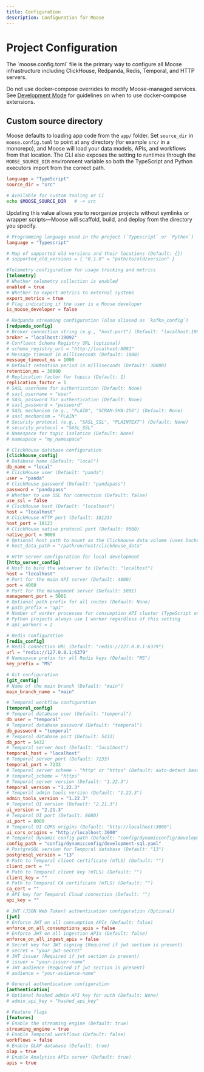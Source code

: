 ```yaml
---
title: Configuration
description: Configuration for Moose
---
```



# Project Configuration

<Callout type="info" title="Primary Configuration Method">
The `moose.config.toml` file is the primary way to configure all Moose infrastructure including ClickHouse, Redpanda, Redis, Temporal, and HTTP servers.

Do not use docker-compose overrides to modify Moose-managed services. See [Development Mode](/moose/local-dev#extending-docker-infrastructure) for guidelines on when to use docker-compose extensions.
</Callout>

## Custom source directory

Moose defaults to loading app code from the `app/` folder. Set `source_dir` in `moose.config.toml` to point at any directory (for example `src/` in a monorepo), and Moose will load your data models, APIs, and workflows from that location. The CLI also exposes the setting to runtimes through the `MOOSE_SOURCE_DIR` environment variable so both the TypeScript and Python executors import from the correct path.

```toml filename="moose.config.toml"
language = "TypeScript"
source_dir = "src"
```

```bash filename="Terminal"
# Available for custom tooling or CI
echo $MOOSE_SOURCE_DIR   # -> src
```

Updating this value allows you to reorganize projects without symlinks or wrapper scripts—Moose will scaffold, build, and deploy from the directory you specify.

```toml
# Programming language used in the project (`Typescript` or `Python`)
language = "Typescript"

# Map of supported old versions and their locations (Default: {})
# supported_old_versions = { "0.1.0" = "path/to/old/version" }

#Telemetry configuration for usage tracking and metrics
[telemetry]
# Whether telemetry collection is enabled
enabled = true
# Whether to export metrics to external systems
export_metrics = true
# Flag indicating if the user is a Moose developer
is_moose_developer = false

# Redpanda streaming configuration (also aliased as `kafka_config`)
[redpanda_config]
# Broker connection string (e.g., "host:port") (Default: "localhost:19092")
broker = "localhost:19092"
# Confluent Schema Registry URL (optional)
# schema_registry_url = "http://localhost:8081"
# Message timeout in milliseconds (Default: 1000)
message_timeout_ms = 1000
# Default retention period in milliseconds (Default: 30000)
retention_ms = 30000
# Replication factor for topics (Default: 1)
replication_factor = 1
# SASL username for authentication (Default: None)
# sasl_username = "user"
# SASL password for authentication (Default: None)
# sasl_password = "password"
# SASL mechanism (e.g., "PLAIN", "SCRAM-SHA-256") (Default: None)
# sasl_mechanism = "PLAIN"
# Security protocol (e.g., "SASL_SSL", "PLAINTEXT") (Default: None)
# security_protocol = "SASL_SSL"
# Namespace for topic isolation (Default: None)
# namespace = "my_namespace"

# ClickHouse database configuration
[clickhouse_config]
# Database name (Default: "local")
db_name = "local"
# ClickHouse user (Default: "panda")
user = "panda"
# ClickHouse password (Default: "pandapass")
password = "pandapass"
# Whether to use SSL for connection (Default: false)
use_ssl = false
# ClickHouse host (Default: "localhost")
host = "localhost"
# ClickHouse HTTP port (Default: 18123)
host_port = 18123
# ClickHouse native protocol port (Default: 9000)
native_port = 9000
# Optional host path to mount as the ClickHouse data volume (uses Docker volume if None) (Default: None)
# host_data_path = "/path/on/host/clickhouse_data"

# HTTP server configuration for local development
[http_server_config]
# Host to bind the webserver to (Default: "localhost")
host = "localhost"
# Port for the main API server (Default: 4000)
port = 4000
# Port for the management server (Default: 5001)
management_port = 5001
# Optional path prefix for all routes (Default: None)
# path_prefix = "api"
# Number of worker processes for consumption API cluster (TypeScript only) (Default: Auto-calculated - 70% of CPU cores)
# Python projects always use 1 worker regardless of this setting
# api_workers = 2

# Redis configuration
[redis_config]
# Redis connection URL (Default: "redis://127.0.0.1:6379")
url = "redis://127.0.0.1:6379"
# Namespace prefix for all Redis keys (Default: "MS")
key_prefix = "MS"

# Git configuration
[git_config]
# Name of the main branch (Default: "main")
main_branch_name = "main"

# Temporal workflow configuration
[temporal_config]
# Temporal database user (Default: "temporal")
db_user = "temporal"
# Temporal database password (Default: "temporal")
db_password = "temporal"
# Temporal database port (Default: 5432)
db_port = 5432
# Temporal server host (Default: "localhost")
temporal_host = "localhost"
# Temporal server port (Default: 7233)
temporal_port = 7233
# Temporal server scheme - "http" or "https" (Default: auto-detect based on host)
# temporal_scheme = "https"
# Temporal server version (Default: "1.22.3")
temporal_version = "1.22.3"
# Temporal admin tools version (Default: "1.22.3")
admin_tools_version = "1.22.3"
# Temporal UI version (Default: "2.21.3")
ui_version = "2.21.3"
# Temporal UI port (Default: 8080)
ui_port = 8080
# Temporal UI CORS origins (Default: "http://localhost:3000")
ui_cors_origins = "http://localhost:3000"
# Temporal dynamic config path (Default: "config/dynamicconfig/development-sql.yaml")
config_path = "config/dynamicconfig/development-sql.yaml"
# PostgreSQL version for Temporal database (Default: "13")
postgresql_version = "13"
# Path to Temporal client certificate (mTLS) (Default: "")
client_cert = ""
# Path to Temporal client key (mTLS) (Default: "")
client_key = ""
# Path to Temporal CA certificate (mTLS) (Default: "")
ca_cert = ""
# API key for Temporal Cloud connection (Default: "")
api_key = ""

# JWT (JSON Web Token) authentication configuration (Optional)
[jwt]
# Enforce JWT on all consumption APIs (Default: false)
enforce_on_all_consumptions_apis = false
# Enforce JWT on all ingestion APIs (Default: false)
enforce_on_all_ingest_apis = false
# Secret key for JWT signing (Required if jwt section is present)
# secret = "your-jwt-secret"
# JWT issuer (Required if jwt section is present)
# issuer = "your-issuer-name"
# JWT audience (Required if jwt section is present)
# audience = "your-audience-name"

# General authentication configuration
[authentication]
# Optional hashed admin API key for auth (Default: None)
# admin_api_key = "hashed_api_key"

# Feature flags
[features]
# Enable the streaming engine (Default: true)
streaming_engine = true
# Enable Temporal workflows (Default: false)
workflows = false
# Enable OLAP database (Default: true)
olap = true
# Enable Analytics APIs server (Default: true)
apis = true
```
